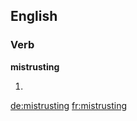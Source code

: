 ==English==

===Verb===
'''mistrusting'''

# {{present participle of|[[mistrust]]}}

[[de:mistrusting]]
[[fr:mistrusting]]